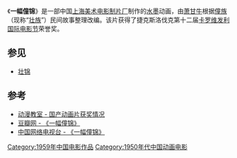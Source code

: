 {{Infobox Film
|片名          = 一幅僮锦
|其他名称      = 
|图像          = 
|图像说明      = 
|导演          = [[钱家骏|钱家骏]]
|监制          = 
|制片          = 
|编剧          = [[萧甘牛|萧甘牛]]
|剧本          = 
|故事          = 
|原著          = 
|旁白          = 
|统筹          = 
|主演          = 
|分级          = 
|副标题        = 
|主题曲        = 
|片头曲        = 
|片尾曲        = 
|配乐          = 
|摄影          = [[王世荣|王世荣]]
|剪辑          = [[李开基|李开基]]
|制片商        = [[上海美术电影制片厂|上海美术电影制片厂]]
|发行商        = 
|上映日期      = 1959年
|发行日期      = 
|片长          = 48分钟
|产地          = {{CHNML}}
|语言          = [[汉语普通话|汉语普通话]]
|官方网站      = 
|预算          = 
|票房          = 
|前集          = 
|续集          = 
|中国大陆片名  = 
|香港片名      = 
|澳门片名      = 
|台湾片名      = 
|新马片名      = 
|sarft_id    = <!-- 公映许可号码 -->
|amg_id      = <!-- AMG（All Media Guide）ID -->
|imdb_id     = <!-- IMDB（互联网电影数据库）ID -->
}}
《'''一幅僮锦'''》是一部中国[[上海美术电影制片厂|上海美术电影制片厂]]制作的[[水墨|水墨]]动画，由[[萧甘牛|萧甘牛]]根据[[僮族|僮族]]（现称“[[壮族|壮族]]”）民间故事整理改编。该片获得了捷克斯洛伐克第十二届[[卡罗维发利国际电影节|卡罗维发利国际电影节]]荣誉奖。
<!-- ==剧情简介== -->

==参见==
* [[壮锦|壮锦]]

==参考==
* [https://web.archive.org/web/20130502091515/http://www.hnst.org/dongmanshijie/ziliao/dongmanjiaoshi/dmjs04.htm 动漫教室 - 国产动画片获奖情况]
* [http://movie.douban.com/subject/2240656/  豆瓣网 - 《一幅僮锦》] {{Wayback|url=http://movie.douban.com/subject/2240656/ |date=20201106234404 }}
* [https://web.archive.org/web/20130904135115/http://donghua.cntv.cn/2013/04/15/VIDA1366013889060264.shtml 中国网络电视台 - 《一幅僮锦》]

{{上海美术电影制片厂1950年代作品}}

{{DEFAULTSORT:Yi一}}
[[Category:1959年中国电影作品|Category:1959年中国电影作品]]
[[Category:1950年代中国动画电影|Category:1950年代中国动画电影]]